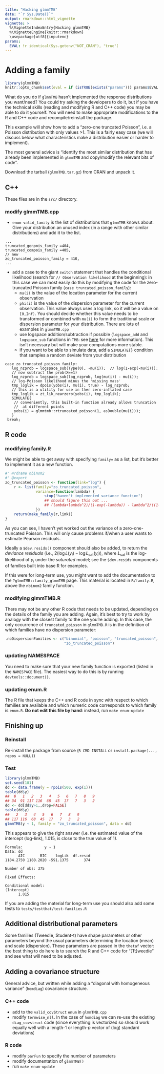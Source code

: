 ```yaml
---
title: "Hacking glmmTMB"
date: "`r Sys.Date()`"
output: rmarkdown::html_vignette
vignette: >
  %\VignetteIndexEntry{Hacking glmmTMB}
  %\VignetteEngine{knitr::rmarkdown}
  \usepackage[utf8]{inputenc}
params:
  EVAL: !r identical(Sys.getenv("NOT_CRAN"), "true")
---
```


# Adding a family

```r
library(glmmTMB)
knitr::opts_chunk$set(eval = if (isTRUE(exists("params"))) params$EVAL else FALSE)
```

What do you do if `glmmTMB` hasn't implemented the response distributions you want/need? You could try asking the developers to do it, but if you have the technical skills (reading and modifying R and C++ code) you may be able to do it yourself. You will need to make appropriate modifications to the R and C++ code and recompile/reinstall the package.

This example will show how to add a "zero-one truncated Poisson", i.e. a Poisson distribution with only values >1. This is a fairly easy case (we will discuss below what characteristics make a distribution easier or harder to implement).

The most general advice is "identify the most similar distribution that has already been implemented in `glmmTMB` and copy/modify the relevant bits of code".

Download the tarball (`glmmTMB.tar.gz`) from CRAN and unpack it.

## C++

These files are in the `src/` directory.

### modify glmmTMB.cpp

- `enum valid_family` is the list of distributions that `glmmTMB` knows about. Give your distribution an unused index (in a range with other similar distributions) and add it to the list.

```Rcpp
...
truncated_genpois_family =404,
truncated_compois_family =405,
// new
zo_truncated_poisson_family = 410,
...
```

- add a case to the giant `switch` statement that handles the conditional likelihood (search for `// Observation likelihood` at the beginning): in this case we can most easily do this by modifying the code for the zero-truncated Poisson family (`case truncated_poisson_family`):
   - `mu(i)` is the value of the location parameter for the current observation
   - `phi(i)` is the value of the dispersion parameter for the current observation. This value always uses a log link, so it will be a value on `[0,Inf)`. You should decide whether this value needs to be transformed or combined with `mu(i)` to form the traditional scale or dispersion parameter for your distribution. There are lots of examples in `glmmTMB.cpp`
   - use logspace addition/subtraction if possible (`logspace_add` and `logspace_sub` functions in `TMB`: see [here](https://stackoverflow.com/questions/65233445/how-to-calculate-sums-in-log-space-without-underflow) for more information). This isn't necessary but will make your computations more stable.
   - if you want to be able to simulate data, add a `SIMULATE{}` condition that samples a random deviate from your distribution

```Rcpp
case zo_truncated_poisson_family:
   log_nzprob = logspace_sub(Type(0), -mu(i));  // log(1-exp(-mu(i)));
   // now subtract the prob(X==1)
   log_nzprob = logspace_sub(log_nzprob, log(mu(i)) - mu(i));
   // log-Poisson likelihood minus the 'missing mass'
   tmp_loglik = dpois(yobs(i), mu(i), true) - log_nzprob;
   // this is a utility for use in ther zero-inflated case
   tmp_loglik = zt_lik_nearzero(yobs(i), tmp_loglik);
   SIMULATE{
    // conveniently, this built-in function already allows truncation
	//  at different points
	yobs(i) = glmmtmb::rtruncated_poisson(1, asDouble(mu(i)));
   }
 break;
```

## R code

### modifying family.R

We might be able to get away with specifying `family=` as a list, but it's better to implement it as a new function.

```r
#' @rdname nbinom2
#' @export
zo_truncated_poisson <- function(link="log") {
    r <- list(family="zo_truncated_poisson",
              variance=function(lambda) {
                  stop("haven't implemented variance function")
                  ## should figure this out ...
                  ## (lambda+lambda^2)/(1-exp(-lambda)) - lambda^2/((1-exp(-lambda))^2)
              })
    return(make_family(r,link))
}
```

As you can see, I haven't yet worked out the variance of a zero-one-truncated Poisson. This will only cause problems if/when a user wants to estimate Pearson residuals.

Ideally a `$dev.resids()` component should also be added, to return the *deviance residuals* (i.e., $2 (\log L(y_i) - \log L_{\textrm{sat}}(y_i))$, where $L_{\textrm{sat}}$ is the log-likelihood of $y_i$ under the *saturated* model; see the `$dev.resids` components of families built into base R for examples.

If this were for long-term use, you might want to add the documentation to the `?glmmTMB::family_glmmTMB` page. This material is located in `R/family.R`, above the `nbinom2` family function.

### modifying glmmTMB.R

There may not be any other R code that needs to be updated, depending on the details of the family you are adding. Again, it's best to try to work by analogy with the closest family to the one you're adding. In this case, the only occurrence of `truncated_poisson` in `glmmTMB.R` is in the definition of which families have no dispersion parameter:

```r
.noDispersionFamilies <- c("binomial", "poisson", "truncated_poisson",
                           "zo_truncated_poisson")
```

### updating NAMESPACE

You need to make sure that your new family function is exported (listed in the `NAMESPACE` file). The easiest way to do this is by running `devtools::document()`.

### updating enum.R

The R file that keeps the C++ and R code in sync with respect to which families are available and which numeric code corresponds to which family is `enum.R`. **Do not edit this file by hand**: instead, run `make enum-update`

## Finishing up

### Reinstall

Re-install the package from source (`R CMD INSTALL` or `install.package(..., repos = NULL)`)

### Test

```r
library(glmmTMB)
set.seed(101)
dd <- data.frame(y = rpois(500, exp(1)))
table(dd$y)
##  0   1   2   3   4   5   6   7   8   9 
## 34  91 117 116  68  45  17   7   3   2 
dd <- dd[dd$y>1,,drop=FALSE]
table(dd$y)
##   2   3   4   5   6   7   8   9 
## 117 116  68  45  17   7   3   2 
glmmTMB(y ~ 1, family = "zo_truncated_poisson", data = dd)
```

This appears to give the right answer (i.e. the estimated value of the intercept (log-link), 1.015, is close to the true value of 1).

```
Formula:          y ~ 1
Data: dd
      AIC       BIC    logLik  df.resid 
1184.2750 1188.2020 -591.1375       374 

Number of obs: 375

Fixed Effects:

Conditional model:
(Intercept)  
      1.015  
```

If you are adding the material for long-term use you should also add some tests to `tests/testthat/test-families.R`

## Additional distributional parameters

Some families (Tweedie, Student-t) have shape parameters or other parameters beyond the usual parameters determining the location (mean) and scale (dispersion). These parameters are passed in the `thetaf` vector: the best thing to do here is to search the R and C++ code for "[Tt]weedie" and see what will need to be adjusted.

## Adding a covariance structure

General advice, but written while adding a "diagonal with homogeneous variance" (`homdiag`) covariance structure.

### C++ code

* add to the `valid_covStruct` `enum` in `glmmTMB.cpp`
* modify `termwise_nll`. In the case of `homdiag` we can re-use the existing `diag_covstruct` code (since everything is vectorized so should work equally well with a length-1 or length-$p$ vector of (log) standard deviations)

### R code

* modify `parFun` to specify the number of parameters
* modify documentation of `glmmTMB()`
* run `make enum-update`
